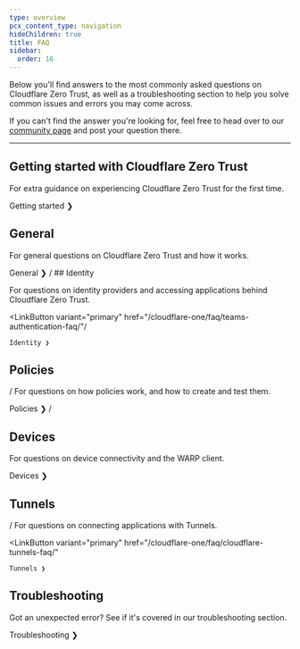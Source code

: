 ```yaml
---
type: overview
pcx_content_type: navigation
hideChildren: true
title: FAQ
sidebar:
  order: 16
---
```



Below you'll find answers to the most commonly asked questions on Cloudflare Zero Trust, as well as a troubleshooting section to help you solve common issues and errors you may come across.

If you can't find the answer you're looking for, feel free to head over to our [community page](https://community.cloudflare.com/) and post your question there.

---

## Getting started with Cloudflare Zero Trust

For extra guidance on experiencing Cloudflare Zero Trust for the first time.

<LinkButton variant="primary" href="/cloudflare-one/faq/getting-started-faq/">
	Getting started ❯
</LinkButton>

## General

For general questions on Cloudflare Zero Trust and how it works.

<LinkButton variant="primary" href="/cloudflare-one/faq/teams-general-faq/">
	General ❯
</LinkButton>
/ ## Identity

For questions on identity providers and accessing applications behind Cloudflare Zero Trust.

<LinkButton
	variant="primary"
	href="/cloudflare-one/faq/teams-authentication-faq/"/
>
	Identity ❯
</LinkButton>

## Policies

/
For questions on how policies work, and how to create and test them.

<LinkButton variant="primary" href="/cloudflare-one/faq/teams-policies-faq/">
	Policies ❯
</LinkButton>
/

## Devices

For questions on device connectivity and the WARP client.

<LinkButton variant="primary" href="/cloudflare-one/faq/teams-devices-faq/">
	Devices ❯
</LinkButton>

## Tunnels

/
For questions on connecting applications with Tunnels.

<LinkButton
	variant="primary"
	href="/cloudflare-one/faq/cloudflare-tunnels-faq/"
>
	Tunnels ❯
</LinkButton>

## Troubleshooting

Got an unexpected error? See if it's covered in our troubleshooting section.

<LinkButton variant="primary" href="/cloudflare-one/faq/teams-troubleshooting/">
	Troubleshooting ❯
</LinkButton>
